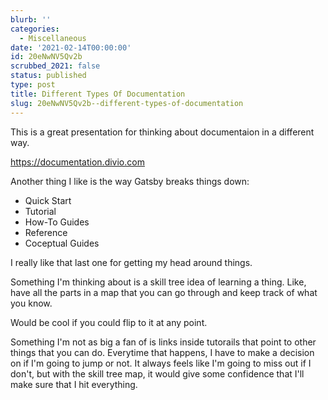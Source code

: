 ```yaml
---
blurb: ''
categories:
  - Miscellaneous
date: '2021-02-14T00:00:00'
id: 20eNwNV5Qv2b
scrubbed_2021: false
status: published
type: post
title: Different Types Of Documentation
slug: 20eNwNV5Qv2b--different-types-of-documentation
---
```


This is a great presentation for thinking about documentaion in a different way. 

https://documentation.divio.com

Another thing I like is the way Gatsby breaks things down:

- Quick Start
- Tutorial
- How-To Guides
- Reference
- Coceptual Guides

I really like that last one for getting my head around things. 

Something I'm thinking about is a skill tree idea of learning a thing. Like, have all the parts in a map that you can go through and keep track of what you know. 

Would be cool if you could flip to it at any point. 

Something I'm not as big a fan of is links inside tutorails that point to other things that you can do. Everytime that happens, I have to make a decision on if I'm going to jump or not. It always feels like I'm going to miss out if I don't, but with the skill tree map, it would give some confidence that I'll make sure that I hit everything.
